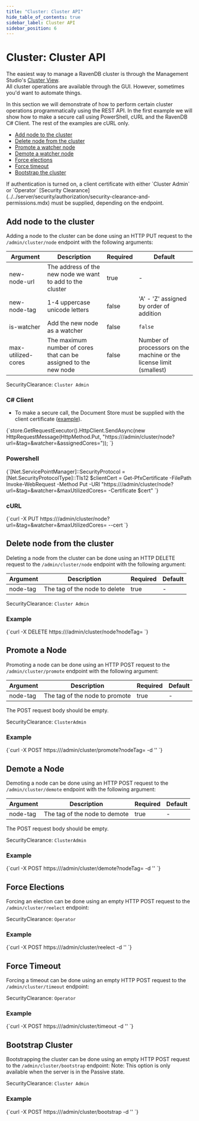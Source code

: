 ```yaml
---
title: "Cluster: Cluster API"
hide_table_of_contents: true
sidebar_label: Cluster API
sidebar_position: 6
---
```



# Cluster: Cluster API

The easiest way to manage a RavenDB cluster is through the Management Studio's [Cluster View](../../studio/cluster/cluster-view.mdx).  
All cluster operations are available through the GUI. However, sometimes you'd want to automate things. 

In this section we will demonstrate of how to perform certain cluster operations programmatically using the REST API.
In the first example we will show how to make a secure call using PowerShell, cURL and the RavenDB C# Client. The rest of the examples are cURL only.

- [Add node to the cluster](../../server/clustering/cluster-api.mdx#add-node-to-the-cluster)
- [Delete node from the cluster](../../server/clustering/cluster-api.mdx#delete-node-from-the-cluster)
- [Promote a watcher node](../../server/clustering/cluster-api.mdx#promote-a-node)
- [Demote a watcher node](../../server/clustering/cluster-api.mdx#demote-a-node)
- [Force elections](../../server/clustering/cluster-api.mdx#force-elections)
- [Force timeout](../../server/clustering/cluster-api.mdx#force-timeout)
- [Bootstrap the cluster](../../server/clustering/cluster-api.mdx#bootstrap-cluster)

<Admonition type="note" title="Note">
If authentication is turned on, a client certificate with either `Cluster Admin` or `Operator` [Security Clearance](../../server/security/authorization/security-clearance-and-permissions.mdx) must be supplied, depending on the endpoint.
</Admonition>

## Add node to the cluster

Adding a node to the cluster can be done using an HTTP PUT request to the `/admin/cluster/node` endpoint with the following arguments:

| Argument | Description | Required | Default |
| - | - | - | - |
| new-node-url | The address of the new node we want to add to the cluster | true | - |
| new-node-tag | 1-4 uppercase unicode letters | false | 'A' - 'Z' assigned by order of addition |
| is-watcher | Add the new node as a watcher | false | `false` |
| max-utilized-cores | The maximum number of cores that can be assigned to the new node | false | Number of processors on the machine or the license limit (smallest) |

SecurityClearance: `Cluster Admin`

### C# Client

* To make a secure call, the Document Store must be supplied with the client certificate ([example](../../client-api/setting-up-authentication-and-authorization.mdx#example---initializing-document-store-with-a-client-certificate)).

<TabItem value="add_node_with_args" label="add_node_with_args">
<CodeBlock language="csharp">
{`store.GetRequestExecutor().HttpClient.SendAsync(new HttpRequestMessage(HttpMethod.Put, "https://<server-url>/admin/cluster/node?url=<new-node-url>&tag=<new-node-tag>&watcher=<is-watcher>&assignedCores=<assigned-cores>"));
`}
</CodeBlock>
</TabItem>

### Powershell

<TabItem value="powershell" label="powershell">
<CodeBlock language="powershell">
{`[Net.ServicePointManager]::SecurityProtocol = [Net.SecurityProtocolType]::Tls12
$clientCert = Get-PfxCertificate -FilePath <path-to-pfx-cert>
Invoke-WebRequest -Method Put -URI "https://<server-url>/admin/cluster/node?url=<new-node-url>&tag=<new-node-tag>&watcher=<is-watcher>&maxUtilizedCores=<max-utilized-cores> -Certificate $cert"
`}
</CodeBlock>
</TabItem>

### cURL

<TabItem value="bash" label="bash">
<CodeBlock language="bash">
{`curl -X PUT https://<server-url>/admin/cluster/node?url=<new-node-url>&tag=<node-tag>&watcher=<is-watcher>&maxUtilizedCores=<max-utilized-cores> --cert <path-to-pem-cert>
`}
</CodeBlock>
</TabItem>



## Delete node from the cluster

Deleting a node from the cluster can be done using an HTTP DELETE request to the `/admin/cluster/node` endpoint with the following argument:

| Argument | Description | Required | Default |
| - | - | - | - |
| node-tag | The tag of the node to delete | true | -

SecurityClearance: `Cluster Admin`

### Example

<TabItem value="bash" label="bash">
<CodeBlock language="bash">
{`curl -X DELETE https://<server-url>/admin/cluster/node?nodeTag=<node-tag>
`}
</CodeBlock>
</TabItem>



## Promote a Node

Promoting a node can be done using an HTTP POST request to the `/admin/cluster/promote` 
endpoint with the following argument:

| Argument | Description | Required | Default |
| - | - | - | - |
| node-tag | The tag of the node to promote | true | -

The POST request body should be empty.

SecurityClearance: `ClusterAdmin`

### Example

<TabItem value="bash" label="bash">
<CodeBlock language="bash">
{`curl -X POST https://<server-url>/admin/cluster/promote?nodeTag=<node-tag> -d ''
`}
</CodeBlock>
</TabItem>



## Demote a Node

Demoting a node can be done using an HTTP POST request to the `/admin/cluster/demote` endpoint with the following argument:

| Argument | Description | Required | Default |
| - | - | - | - |
| node-tag | The tag of the node to demote | true | -

The POST request body should be empty.

SecurityClearance: `ClusterAdmin`

### Example

<TabItem value="bash" label="bash">
<CodeBlock language="bash">
{`curl -X POST https://<server-url>/admin/cluster/demote?nodeTag=<node-tag> -d ''
`}
</CodeBlock>
</TabItem>



## Force Elections

Forcing an election can be done using an empty HTTP POST request to the `/admin/cluster/reelect` endpoint:

SecurityClearance: `Operator`

### Example

<TabItem value="bash" label="bash">
<CodeBlock language="bash">
{`curl -X POST https://<server-url>/admin/cluster/reelect -d ''
`}
</CodeBlock>
</TabItem>



## Force Timeout

Forcing a timeout can be done using an empty HTTP POST request to the `/admin/cluster/timeout` endpoint:

SecurityClearance: `Operator`

### Example

<TabItem value="bash" label="bash">
<CodeBlock language="bash">
{`curl -X POST https://<server-url>/admin/cluster/timeout -d ''
`}
</CodeBlock>
</TabItem>



## Bootstrap Cluster

Bootstrapping the cluster can be done using an empty HTTP POST request to the `/admin/cluster/bootstrap` endpoint:
Note: This option is only available when the server is in the Passive state. 

SecurityClearance: `Cluster Admin`

### Example

<TabItem value="bash" label="bash">
<CodeBlock language="bash">
{`curl -X POST https://<server-url>/admin/cluster/bootstrap -d ''
`}
</CodeBlock>
</TabItem>

 
